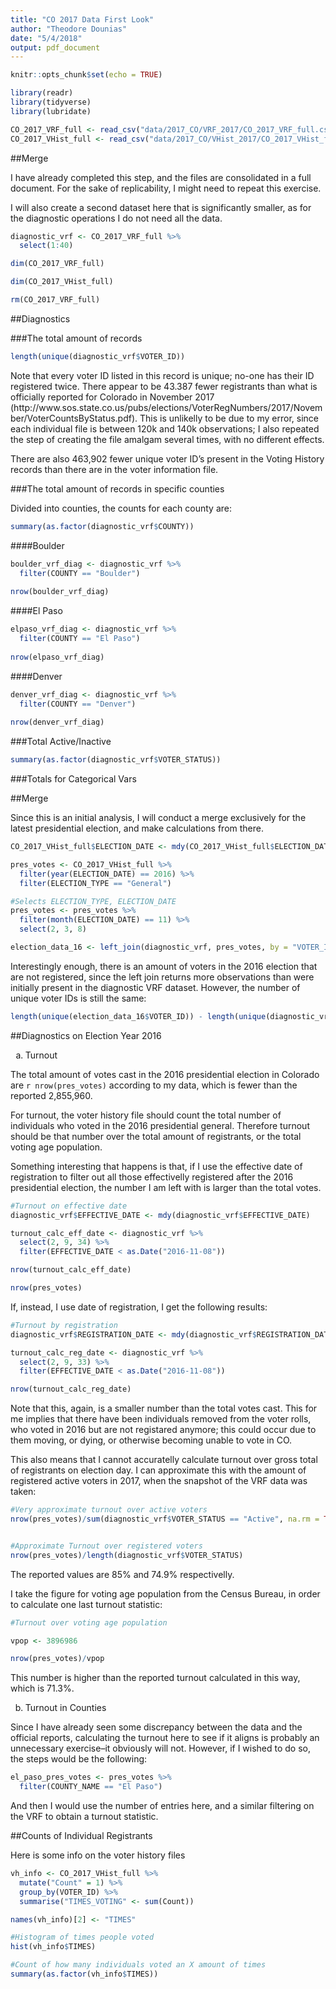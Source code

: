 ```yaml
---
title: "CO 2017 Data First Look"
author: "Theodore Dounias"
date: "5/4/2018"
output: pdf_document
---
```


```r
knitr::opts_chunk$set(echo = TRUE)

library(readr)
library(tidyverse)
library(lubridate)

CO_2017_VRF_full <- read_csv("data/2017_CO/VRF_2017/CO_2017_VRF_full.csv")
CO_2017_VHist_full <- read_csv("data/2017_CO/VHist_2017/CO_2017_VHist_full.csv")
```

##Merge

I have already completed this step, and the files are consolidated in a full document. For the sake of replicability, I might need to repeat this exercise.

I will also create a second dataset here that is significantly smaller, as for the diagnostic operations I do not need all the data.

```r
diagnostic_vrf <- CO_2017_VRF_full %>%
  select(1:40)

dim(CO_2017_VRF_full)

dim(CO_2017_VHist_full)

rm(CO_2017_VRF_full)
```

##Diagnostics

###The total amount of records

```r
length(unique(diagnostic_vrf$VOTER_ID))
```

Note that every voter ID listed in this record is unique; no-one has their ID registered twice. There appear to be 43.387 fewer registrants than what is officially reported for Colorado in November 2017 (http://www.sos.state.co.us/pubs/elections/VoterRegNumbers/2017/November/VoterCountsByStatus.pdf). This is unlikelly to be due to my error, since each individual file is between 120k and 140k observations; I also repeated the step of creating the file amalgam several times, with no different effects.  

There are also 463,902 fewer unique voter ID's present in the Voting History records than there are in the voter information file. 

###The total amount of records in specific counties

Divided into counties, the counts for each county are:
```r
summary(as.factor(diagnostic_vrf$COUNTY))
```


####Boulder

```r
boulder_vrf_diag <- diagnostic_vrf %>%
  filter(COUNTY == "Boulder")
  
nrow(boulder_vrf_diag)
```

####El Paso

```r
elpaso_vrf_diag <- diagnostic_vrf %>%
  filter(COUNTY == "El Paso")
  
nrow(elpaso_vrf_diag)
```


####Denver

```r
denver_vrf_diag <- diagnostic_vrf %>%
  filter(COUNTY == "Denver")
  
nrow(denver_vrf_diag)
```

###Total Active/Inactive

```r
summary(as.factor(diagnostic_vrf$VOTER_STATUS))
```

###Totals for Categorical Vars

##Merge

Since this is an initial analysis, I will conduct a merge exclusively for the latest presidential election, and make calculations from there.

```r
CO_2017_VHist_full$ELECTION_DATE <- mdy(CO_2017_VHist_full$ELECTION_DATE)

pres_votes <- CO_2017_VHist_full %>%
  filter(year(ELECTION_DATE) == 2016) %>%
  filter(ELECTION_TYPE == "General")

#Selects ELECTION_TYPE, ELECTION_DATE
pres_votes <- pres_votes %>% 
  filter(month(ELECTION_DATE) == 11) %>%
  select(2, 3, 8)
```

```r
election_data_16 <- left_join(diagnostic_vrf, pres_votes, by = "VOTER_ID")
```

Interestingly enough, there is an amount of voters in the 2016 election that are not registered, since the left join returns more observations than were initially present in the diagnostic VRF dataset. However, the number of unique voter IDs is still the same:

```r
length(unique(election_data_16$VOTER_ID)) - length(unique(diagnostic_vrf$VOTER_ID)) 
```


##Diagnostics on Election Year 2016

a) Turnout   

The total amount of votes cast in the 2016 presidential election in Colorado are `r nrow(pres_votes)` according to my data, which is fewer than the reported 2,855,960. 

For turnout, the voter history file should count the total number of individuals who voted in the 2016 presidential general. Therefore turnout should be that number over the total amount of registrants, or the total voting age population.

Something interesting that happens is that, if I use the effective date of registration to filter out all those effectivelly registered after the 2016 presidential election, the number I am left with is larger than the total votes.

```r
#Turnout on effective date
diagnostic_vrf$EFFECTIVE_DATE <- mdy(diagnostic_vrf$EFFECTIVE_DATE) 

turnout_calc_eff_date <- diagnostic_vrf %>%
  select(2, 9, 34) %>%
  filter(EFFECTIVE_DATE < as.Date("2016-11-08"))

nrow(turnout_calc_eff_date)

nrow(pres_votes)
```
   
If, instead, I use date of registration, I get the following results:

```r
#Turnout by registration
diagnostic_vrf$REGISTRATION_DATE <- mdy(diagnostic_vrf$REGISTRATION_DATE) 

turnout_calc_reg_date <- diagnostic_vrf %>%
  select(2, 9, 33) %>%
  filter(EFFECTIVE_DATE < as.Date("2016-11-08"))

nrow(turnout_calc_reg_date)
``` 
   
Note that this, again, is a smaller number than the total votes cast. This for me implies that there have been individuals removed from the voter rolls, who voted in 2016 but are not registared anymore; this could occur due to them moving, or dying, or otherwise becoming unable to vote in CO.
   
This also means that I cannot accuratelly calculate turnout over gross total of registrants on election day. I can approximate this with the amount of registered active voters in 2017, when the snapshot of the VRF data was taken:
   
```r
#Very approximate turnout over active voters
nrow(pres_votes)/sum(diagnostic_vrf$VOTER_STATUS == "Active", na.rm = TRUE)


#Approximate Turnout over registered voters
nrow(pres_votes)/length(diagnostic_vrf$VOTER_STATUS)
```
   
The reported values are 85% and 74.9% respectivelly. 

I take the figure for voting age population from the Census Bureau, in order to calculate one last turnout statistic:
```r
#Turnout over voting age population

vpop <- 3896986

nrow(pres_votes)/vpop
```
   
This number is higher than the reported turnout calculated in this way, which is 71.3%.

b) Turnout in Counties

Since I have already seen some discrepancy between the data and the official reports, calculating the turnout here to see if it aligns is probably an unnecessary exercise--it obviously will not. However, if I wished to do so, the steps would be the following:

```r
el_paso_pres_votes <- pres_votes %>%
  filter(COUNTY_NAME == "El Paso")
```

And then I would use the number of entries here, and a similar filtering on the VRF to obtain a turnout statistic.


##Counts of Individual Registrants
    
Here is some info on the voter history files
```r
vh_info <- CO_2017_VHist_full %>%
  mutate("Count" = 1) %>%
  group_by(VOTER_ID) %>%
  summarise("TIMES_VOTING" <- sum(Count))

names(vh_info)[2] <- "TIMES"

#Histogram of times people voted
hist(vh_info$TIMES)

#Count of how many individuals voted an X amount of times
summary(as.factor(vh_info$TIMES))
```

